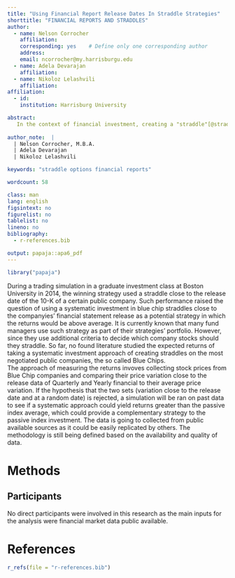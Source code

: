 ---
title: "Using Financial Report Release Dates In Straddle Strategies"
shorttitle: "FINANCIAL REPORTS AND STRADDLES"
author: 
  - name: Nelson Corrocher
    affiliation: 
    corresponding: yes    # Define only one corresponding author
    address: 
    email: ncorrocher@my.harrisburgu.edu
  - name: Adela Devarajan
    affiliation:
  - name: Nikoloz Lelashvili
    affiliation:
affiliation:
  - id: 
    institution: Harrisburg University

abstract:
   In the context of financial investment, creating a "straddle"[@straddle] close to the release date of the financial statement from public traded companies has been used by many fund managers for some time. The goal of this research is to measure the if a systematic approach of such strategy using blue chip stock options can indeed yield above-the-average returns.
   
author_note:  |
  | Nelson Corrocher, M.B.A.
  | Adela Devarajan  
  | Nikoloz Lelashvili  

keywords: "straddle options financial reports"

wordcount: 58

class: man
lang: english
figsintext: no
figurelist: no
tablelist: no
lineno: no
bibliography:
  - r-references.bib

output: papaja::apa6_pdf
---

```{r message = FALSE, warning = FALSE}
library("papaja")
```
  During a trading simulation in a graduate investment class at Boston University in 2014, the winning strategy used a straddle close to the release date of the 10-K of a certain public company. Such performance raised the question of using a systematic investment in blue chip straddles close to the companyies' financial statement release as a potential strategy in which the returns would be above average. It is currently known that many fund managers use such strategy as part of their strategies' portfolio. However, since they use additional criteria to decide which company stocks should they straddle. So far, no found literature studied the expected returns of taking a systematic investment approach of creating straddles on the most negotiated public companies, the so called Blue Chips.  
  The approach of measuring the returns invoves collecting stock prices from Blue Chip companies and comparing their price variation close to the release data of Quarterly and Yearly financial to their average price variation. If the hypothesis that the two sets (variation close to the release date and at a random date) is rejected, a simulation will be ran on past data to see if a systematic approach could yield returns greater than the passive index average, which could provide a complementary strategy to the passive index investment. 
  The data is going to collected from public available sources as it could be easily replicated by others. The methodology is still being defined based on the availability and quality of data. 

# Methods

## Participants
No direct participants were involved in this research as the main inputs for the analysis were financial market data public available. 

\newpage

# References
```{r create_r-references}
r_refs(file = "r-references.bib")
```

\setlength{\parindent}{-0.5in}
\setlength{\leftskip}{0.5in}
